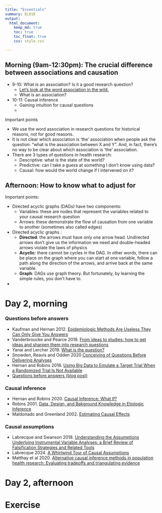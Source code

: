 ```yaml
---
title: "Essentials"
summary: EL018
output:
  html_document:
    keep_md: true
    toc: true
    toc_float: true
    css: style.css

---
```



## Morning (9am-12:30pm): The crucial difference between associations and causation


- 9-10: What is an association? Is it a good research question?
  - [Let's look at the word association in the wild.](https://docs.google.com/forms/d/e/1FAIpQLSeCroltgJ04wRpkZnw3-KeC0q2TDLk9HQqprr3kz36HF72oGQ/viewform?pli=1)
  - What is an association?
- 10-11: Causal inference
  - Gaining intuition for causal questions
  - 



Important points

-   We use the word association in research questions for historical reasons, not for good reasons.
-   It is not clear which association is 'the' association when people ask the question: "what is the association between X and Y". And, in fact, there's no way to be clear about which association is 'the' association.
-   There are 3 types of questions in health research:
    -   Descriptive: what is the state of the world?
    -   Predictive: can I take a guess at something I don't know using data?
    -   Causal: how would the world change if I intervened on it?

## Afternoon: How to know what to adjust for

Important points:

-   Directed acyclic graphs (DAGs) have two components:
    -   Variables: these are nodes that represent the variables related to your causal research question
    -   Arrows: these demonstrate the flow of causation from one variable to another (sometimes also called edges)
-   Directed acyclic graphs :
    -   **Directed**: the arrows must have only one arrow head. Undirected arrows don't give us the information we need and double-headed arrows violate the laws of physics
    -   **Acyclic**: there cannot be cycles in the DAG. In other words, there can be place on the graph where you can start at one variable, follow a path along the direction of the arrows, and arrive back at the same variable.
    -   **Graph**: DAGs use graph theory. But fortunately, by learning the simple rules, you don't have to.
- 




# Day 2, morning

### Questions before answers

- Kaufman and Hernan 2012. [Epidemiologic Methods Are Useless They Can Only Give You Answers](https://journals.lww.com/epidem/Fulltext/2012/11000/Commentary___Epidemiologic_Methods_Are_UselessThey.3.aspx)
- Vanderbroucke and Pearce 2018. [From ideas to studies: how to get ideas and sharpen them into research questions](https://www.ncbi.nlm.nih.gov/pmc/articles/PMC5846748/)
- Yanai and Lercher 2019. [What is the question?](https://genomebiology.biomedcentral.com/articles/10.1186/s13059-019-1902-1)
- Snowden, Reavis and Odden 2020 [Conceiving of Questions Before Delivering Analyses](https://pubmed.ncbi.nlm.nih.gov/32501813/)
- Hernan and Robins 2016. [Using Big Data to Emulate a Target Trial When a Randomized Trial Is Not Available](https://pubmed.ncbi.nlm.nih.gov/26994063/)
- [Questions before answers (blog post)](https://www.jeremylabrecque.org/post/questions_before_answers)

### Causal inference

- Hernan and Robins 2020. [Causal Inference: What If?](https://www.hsph.harvard.edu/miguel-hernan/wp-content/uploads/sites/1268/2024/01/hernanrobins_WhatIf_2jan24.pdf)
- Robins 2001. [Data, Design, and Bakground Knowledge in Etiologic Inference](https://pubmed.ncbi.nlm.nih.gov/11338312/)
- Maldonado and Greenland 2002. [Estimating Causal Effects](https://academic.oup.com/ije/article/31/2/422/2951425)

### Causal assumptions

- Labrecque and Swanson 2018. [Understanding the Assumptions Underlying Instrumental Variable Analyses: a Brief Review of Falsification Strategies and Related Tools](https://pubmed.ncbi.nlm.nih.gov/30148040/)
- Labrecque 2024. [A Whirlwind Tour of Causal Assumptions](files/whirlwind.pdf)
- Matthay et al 2020. [Alternative causal inference methods in population health research: Evaluating tradeoffs and triangulating evidence](https://pubmed.ncbi.nlm.nih.gov/31890846/)


# Day 2, afternoon


# Exercise
